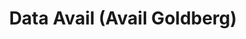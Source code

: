 ---
title: "Data Avail (Avail Goldberg)"
description: "Data Avail (Avail Goldberg) data indexing and API access"
---